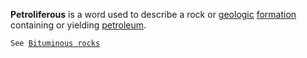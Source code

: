 {{Orphan|November 2006}} 
'''Petroliferous''' is a word used to describe a rock or [[geologic]] [[formation]] containing or yielding [[petroleum]].
 See [[Bituminous rocks]]


{{geology-stub}}